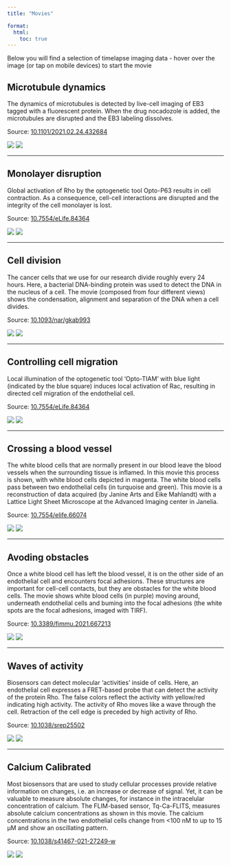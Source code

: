 ```yaml
---
title: "Movies"

format:
  html:
    toc: true
---
```


Below you will find a selection of timelapse imaging data - hover over the image (or tap on mobile devices) to start the movie

## Microtubule dynamics

The dynamics of microtubules is detected by live-cell imaging of EB3 tagged with a fluorescent protein. When the drug nocadozole is added, the microtubules are disrupted and the EB3 labeling dissolves.

Source: [10.1101/2021.02.24.432684](https://doi.org/10.1101/2021.02.24.432684)

::: figure
<img src="movies/EB3-preview.png" class="image-main"/> <img src="movies/EB3.gif" class="image-hover"/>
:::

------------------------------------------------------------------------

## Monolayer disruption

Global activation of Rho by the optogenetic tool Opto-P63 results in cell contraction. As a consequence, cell-cell interactions are disrupted and the integrity of the cell monolayer is lost.

Source: [10.7554/eLife.84364](https://doi.org/10.7554/eLife.84364)

::: figure
<img src="movies/Opto-p63-1.gif" class="image-main"/> <img src="movies/Opto-p63.gif" class="image-hover"/>
:::

------------------------------------------------------------------------

## Cell division

The cancer cells that we use for our research divide roughly every 24 hours. Here, a bacterial DNA-binding protein was used to detect the DNA in the nucleus of a cell. The movie (composed from four different views) shows the condensation, alignment and separation of the DNA when a cell divides.

Source: [10.1093/nar/gkab993](https://doi.org/10.1093/nar/gkab993)

::: figure
<img src="movies/HiNess-1.gif" class="image-main"/> <img src="movies/HiNess.gif" class="image-hover"/>
:::

------------------------------------------------------------------------

## Controlling cell migration

Local illumination of the optogenetic tool 'Opto-TIAM' with blue light (indicated by the blue square) induces local activation of Rac, resulting in directed cell migration of the endothelial cell.

Source: [10.7554/eLife.84364](https://doi.org/10.7554/eLife.84364)

::: figure
<img src="movies/Opto-TIAM-guided-1.gif" class="image-main"/> <img src="movies/Opto-TIAM-guided.gif" class="image-hover"/>
:::

------------------------------------------------------------------------

## Crossing a blood vessel

The white blood cells that are normally present in our blood leave the blood vessels when the surrounding tissue is inflamed. In this movie this process is shown, with white blood cells depicted in magenta. The white blood cells pass between two endothelial cells (in turquoise and green). This movie is a reconstruction of data acquired (by Janine Arts and Eike Mahlandt) with a Lattice Light Sheet Microscope at the Advanced Imaging center in Janelia.

Source: [10.7554/elife.66074](https://doi.org/10.7554/elife.66074)

::: figure
<img src="movies/TEM-4D-1.gif" class="image-main"/> <img src="movies/TEM-4D.gif" class="image-hover"/>
:::

------------------------------------------------------------------------

## Avoding obstacles

Once a white blood cell has left the blood vessel, it is on the other side of an endothelial cell and encounters focal adhesions. These structures are important for cell-cell contacts, but they are obstacles for the white blood cells. The movie shows white blood cells (in purple) moving around, underneath endothelial cells and buming into the focal adhesions (the white spots are the focal adhesions, imaged with TIRF).

Source: [10.3389/fimmu.2021.667213](https://doi.org/10.3389/fimmu.2021.667213)

::: figure
<img src="movies/Neutro-turn-1.gif" class="image-main"/> <img src="movies/Neutro-turn.gif" class="image-hover"/>
:::

------------------------------------------------------------------------

## Waves of activity

Biosensors can detect molecular 'activities' inside of cells. Here, an endothelial cell expresses a FRET-based probe that can detect the activity of the protein Rho. The false colors reflect the activity with yellow/red indicating high activity. The activity of Rho moves like a wave through the cell. Retraction of the cell edge is preceded by high activity of Rho.

Source: [10.1038/srep25502](https://doi.org/10.1038/srep25502)

::: figure
<img src="movies/RhoB_nocadozole-1.gif" class="image-main"/> <img src="movies/RhoB_nocadozole.gif" class="image-hover"/>
:::

------------------------------------------------------------------------

## Calcium Calibrated

Most biosensors that are used to study cellular processes provide relative information on changes, i.e. an increase or decrease of signal. Yet, it can be valuable to measure absolute changes, for instance in the intracelular concentration of calcium. The FLIM-based sensor, Tq-Ca-FLITS, measures absolute calcium concentrations as shown in this movie. The calcium concentrations in the two endothelial cells change from \<100 nM to up to 15 µM and show an oscillating pattern.

Source: [10.1038/s41467-021-27249-w](https://doi.org/10.1038/s41467-021-27249-w)

::: figure
<img src="movies/Tq-FLITS-His-1.gif" class="image-main"/> <img src="movies/Tq-FLITS-His.gif" class="image-hover"/>
:::
